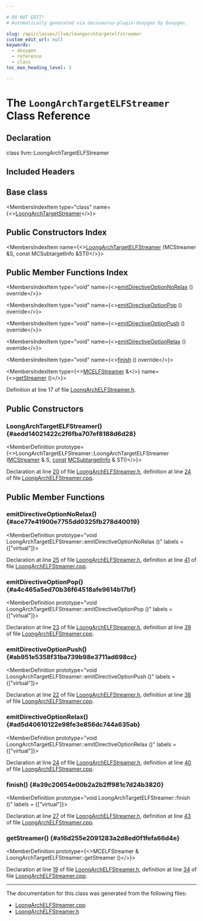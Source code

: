 ```yaml
---

# DO NOT EDIT!
# Automatically generated via docusaurus-plugin-doxygen by Doxygen.

slug: /api/classes/llvm/loongarchtargetelfstreamer
custom_edit_url: null
keywords:
  - doxygen
  - reference
  - class
toc_max_heading_level: 3

---
```





# The `LoongArchTargetELFStreamer` Class Reference

<DoxygenPage pluginConfig={pluginConfig}>



## Declaration

<CodeBlock>class llvm::LoongArchTargetELFStreamer</CodeBlock>

## Included Headers

<IncludesList>
<IncludesListItem
  filePath="Target/LoongArch/MCTargetDesc/LoongArchELFStreamer.h"
  permalink="/docs/api/files/lib/lib/target/lib/target/loongarch/lib/target/loongarch/mctargetdesc/loongarchelfstreamer-h"
  isLocal="true" />
</IncludesList>

## Base class

<MembersIndex>

<MembersIndexItem
  type="class"
  name={<><a href="/docs/api/classes/llvm/loongarchtargetstreamer">LoongArchTargetStreamer</a></>}>
</MembersIndexItem>

</MembersIndex>

## Public Constructors Index

<MembersIndex>

<MembersIndexItem
  name={<><a href="#aedd14021422c2f6fba707ef8188d6d28">LoongArchTargetELFStreamer</a> (MCStreamer &amp;S, const MCSubtargetInfo &amp;STI)</>}>
</MembersIndexItem>

</MembersIndex>

## Public Member Functions Index

<MembersIndex>

<MembersIndexItem
  type="void"
  name={<><a href="#ace77e41900e7755dd0325fb278d40019">emitDirectiveOptionNoRelax</a> () override</>}>
</MembersIndexItem>

<MembersIndexItem
  type="void"
  name={<><a href="#a4c465a5ed70b36f64518afe9614b17bf">emitDirectiveOptionPop</a> () override</>}>
</MembersIndexItem>

<MembersIndexItem
  type="void"
  name={<><a href="#ab951e5358f31ba739b98e3711ad698cc">emitDirectiveOptionPush</a> () override</>}>
</MembersIndexItem>

<MembersIndexItem
  type="void"
  name={<><a href="#ad5d40610122e98fe3e856dc744a635ab">emitDirectiveOptionRelax</a> () override</>}>
</MembersIndexItem>

<MembersIndexItem
  type="void"
  name={<><a href="#a39c20654e00b2a2b2ff981c7d24b3820">finish</a> () override</>}>
</MembersIndexItem>

<MembersIndexItem
  type={<><a href="/docs/api/classes/llvm/mcelfstreamer">MCELFStreamer</a> &amp;</>}
  name={<><a href="#a16d255e2091283a2d8ed0f1fefa66d4e">getStreamer</a> ()</>}>
</MembersIndexItem>

</MembersIndex>


Definition at line 17 of file <a href="/docs/api/files/lib/lib/target/lib/target/loongarch/lib/target/loongarch/mctargetdesc/loongarchelfstreamer-h">LoongArchELFStreamer.h</a>.

<SectionDefinition>

## Public Constructors

### LoongArchTargetELFStreamer() {#aedd14021422c2f6fba707ef8188d6d28}

<MemberDefinition
  prototype={<>LoongArchTargetELFStreamer::LoongArchTargetELFStreamer (<a href="/docs/api/classes/llvm/mcstreamer">MCStreamer</a> &amp; S, <a href="/docs/api/files/lib/lib/target/lib/target/aarch64/aarch64promoteconstant-cpp/#a90f8350fecae261c25be85d38b451bff">const</a> <a href="/docs/api/classes/llvm/mcsubtargetinfo">MCSubtargetInfo</a> &amp; STI)</>}>

Declaration at line <a href="/docs/api/files/lib/lib/target/lib/target/loongarch/lib/target/loongarch/mctargetdesc/loongarchelfstreamer-h/#l00020">20</a> of file <a href="/docs/api/files/lib/lib/target/lib/target/loongarch/lib/target/loongarch/mctargetdesc/loongarchelfstreamer-h">LoongArchELFStreamer.h</a>, definition at line <a href="/docs/api/files/lib/lib/target/lib/target/loongarch/lib/target/loongarch/mctargetdesc/loongarchelfstreamer-cpp/#l00024">24</a> of file <a href="/docs/api/files/lib/lib/target/lib/target/loongarch/lib/target/loongarch/mctargetdesc/loongarchelfstreamer-cpp">LoongArchELFStreamer.cpp</a>.
</MemberDefinition>

</SectionDefinition>

<SectionDefinition>

## Public Member Functions

### emitDirectiveOptionNoRelax() {#ace77e41900e7755dd0325fb278d40019}

<MemberDefinition
  prototype="void LoongArchTargetELFStreamer::emitDirectiveOptionNoRelax ()"
  labels = {["virtual"]}>

Declaration at line <a href="/docs/api/files/lib/lib/target/lib/target/loongarch/lib/target/loongarch/mctargetdesc/loongarchelfstreamer-h/#l00025">25</a> of file <a href="/docs/api/files/lib/lib/target/lib/target/loongarch/lib/target/loongarch/mctargetdesc/loongarchelfstreamer-h">LoongArchELFStreamer.h</a>, definition at line <a href="/docs/api/files/lib/lib/target/lib/target/loongarch/lib/target/loongarch/mctargetdesc/loongarchelfstreamer-cpp/#l00041">41</a> of file <a href="/docs/api/files/lib/lib/target/lib/target/loongarch/lib/target/loongarch/mctargetdesc/loongarchelfstreamer-cpp">LoongArchELFStreamer.cpp</a>.
</MemberDefinition>

### emitDirectiveOptionPop() {#a4c465a5ed70b36f64518afe9614b17bf}

<MemberDefinition
  prototype="void LoongArchTargetELFStreamer::emitDirectiveOptionPop ()"
  labels = {["virtual"]}>

Declaration at line <a href="/docs/api/files/lib/lib/target/lib/target/loongarch/lib/target/loongarch/mctargetdesc/loongarchelfstreamer-h/#l00023">23</a> of file <a href="/docs/api/files/lib/lib/target/lib/target/loongarch/lib/target/loongarch/mctargetdesc/loongarchelfstreamer-h">LoongArchELFStreamer.h</a>, definition at line <a href="/docs/api/files/lib/lib/target/lib/target/loongarch/lib/target/loongarch/mctargetdesc/loongarchelfstreamer-cpp/#l00039">39</a> of file <a href="/docs/api/files/lib/lib/target/lib/target/loongarch/lib/target/loongarch/mctargetdesc/loongarchelfstreamer-cpp">LoongArchELFStreamer.cpp</a>.
</MemberDefinition>

### emitDirectiveOptionPush() {#ab951e5358f31ba739b98e3711ad698cc}

<MemberDefinition
  prototype="void LoongArchTargetELFStreamer::emitDirectiveOptionPush ()"
  labels = {["virtual"]}>

Declaration at line <a href="/docs/api/files/lib/lib/target/lib/target/loongarch/lib/target/loongarch/mctargetdesc/loongarchelfstreamer-h/#l00022">22</a> of file <a href="/docs/api/files/lib/lib/target/lib/target/loongarch/lib/target/loongarch/mctargetdesc/loongarchelfstreamer-h">LoongArchELFStreamer.h</a>, definition at line <a href="/docs/api/files/lib/lib/target/lib/target/loongarch/lib/target/loongarch/mctargetdesc/loongarchelfstreamer-cpp/#l00038">38</a> of file <a href="/docs/api/files/lib/lib/target/lib/target/loongarch/lib/target/loongarch/mctargetdesc/loongarchelfstreamer-cpp">LoongArchELFStreamer.cpp</a>.
</MemberDefinition>

### emitDirectiveOptionRelax() {#ad5d40610122e98fe3e856dc744a635ab}

<MemberDefinition
  prototype="void LoongArchTargetELFStreamer::emitDirectiveOptionRelax ()"
  labels = {["virtual"]}>

Declaration at line <a href="/docs/api/files/lib/lib/target/lib/target/loongarch/lib/target/loongarch/mctargetdesc/loongarchelfstreamer-h/#l00024">24</a> of file <a href="/docs/api/files/lib/lib/target/lib/target/loongarch/lib/target/loongarch/mctargetdesc/loongarchelfstreamer-h">LoongArchELFStreamer.h</a>, definition at line <a href="/docs/api/files/lib/lib/target/lib/target/loongarch/lib/target/loongarch/mctargetdesc/loongarchelfstreamer-cpp/#l00040">40</a> of file <a href="/docs/api/files/lib/lib/target/lib/target/loongarch/lib/target/loongarch/mctargetdesc/loongarchelfstreamer-cpp">LoongArchELFStreamer.cpp</a>.
</MemberDefinition>

### finish() {#a39c20654e00b2a2b2ff981c7d24b3820}

<MemberDefinition
  prototype="void LoongArchTargetELFStreamer::finish ()"
  labels = {["virtual"]}>

Declaration at line <a href="/docs/api/files/lib/lib/target/lib/target/loongarch/lib/target/loongarch/mctargetdesc/loongarchelfstreamer-h/#l00027">27</a> of file <a href="/docs/api/files/lib/lib/target/lib/target/loongarch/lib/target/loongarch/mctargetdesc/loongarchelfstreamer-h">LoongArchELFStreamer.h</a>, definition at line <a href="/docs/api/files/lib/lib/target/lib/target/loongarch/lib/target/loongarch/mctargetdesc/loongarchelfstreamer-cpp/#l00043">43</a> of file <a href="/docs/api/files/lib/lib/target/lib/target/loongarch/lib/target/loongarch/mctargetdesc/loongarchelfstreamer-cpp">LoongArchELFStreamer.cpp</a>.
</MemberDefinition>

### getStreamer() {#a16d255e2091283a2d8ed0f1fefa66d4e}

<MemberDefinition
  prototype={<>MCELFStreamer &amp; LoongArchTargetELFStreamer::getStreamer ()</>}>

Declaration at line <a href="/docs/api/files/lib/lib/target/lib/target/loongarch/lib/target/loongarch/mctargetdesc/loongarchelfstreamer-h/#l00019">19</a> of file <a href="/docs/api/files/lib/lib/target/lib/target/loongarch/lib/target/loongarch/mctargetdesc/loongarchelfstreamer-h">LoongArchELFStreamer.h</a>, definition at line <a href="/docs/api/files/lib/lib/target/lib/target/loongarch/lib/target/loongarch/mctargetdesc/loongarchelfstreamer-cpp/#l00034">34</a> of file <a href="/docs/api/files/lib/lib/target/lib/target/loongarch/lib/target/loongarch/mctargetdesc/loongarchelfstreamer-cpp">LoongArchELFStreamer.cpp</a>.
</MemberDefinition>

</SectionDefinition>

<hr/>

The documentation for this class was generated from the following files:

<ul>
<li><a href="/docs/api/files/lib/lib/target/lib/target/loongarch/lib/target/loongarch/mctargetdesc/loongarchelfstreamer-cpp">LoongArchELFStreamer.cpp</a></li>
<li><a href="/docs/api/files/lib/lib/target/lib/target/loongarch/lib/target/loongarch/mctargetdesc/loongarchelfstreamer-h">LoongArchELFStreamer.h</a></li>
</ul>

</DoxygenPage>
